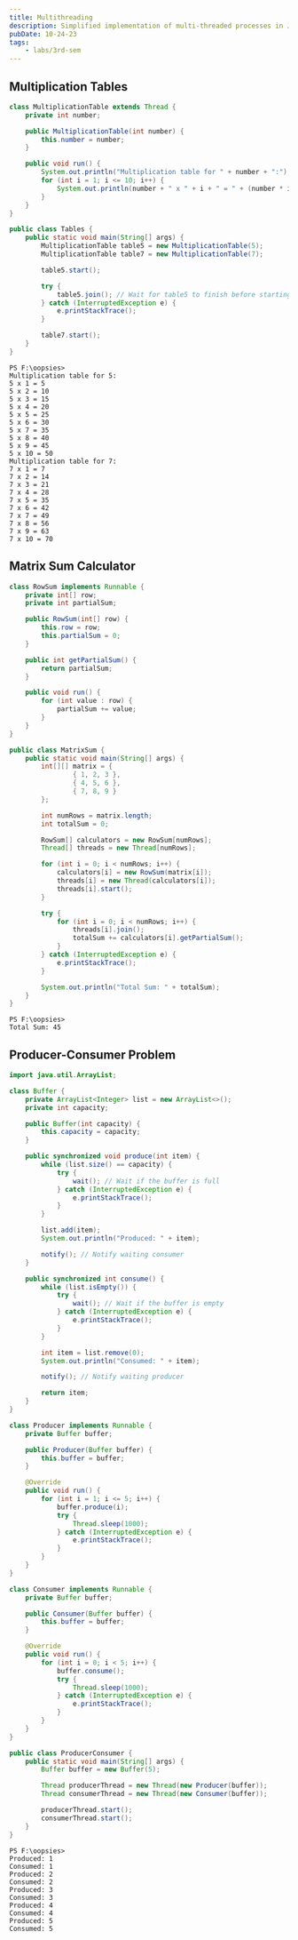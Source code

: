 ```yaml
---
title: Multithreading
description: Simplified implementation of multi-threaded processes in Java.
pubDate: 10-24-23
tags:
	- labs/3rd-sem
---
```


## Multiplication Tables

```java
class MultiplicationTable extends Thread {
	private int number;

	public MultiplicationTable(int number) {
		this.number = number;
	}

	public void run() {
		System.out.println("Multiplication table for " + number + ":");
		for (int i = 1; i <= 10; i++) {
			System.out.println(number + " x " + i + " = " + (number * i));
		}
	}
}

public class Tables {
	public static void main(String[] args) {
		MultiplicationTable table5 = new MultiplicationTable(5);
		MultiplicationTable table7 = new MultiplicationTable(7);

		table5.start();

		try {
			table5.join(); // Wait for table5 to finish before starting table7
		} catch (InterruptedException e) {
			e.printStackTrace();
		}

		table7.start();
	}
}
```

```
PS F:\oopsies>
Multiplication table for 5:
5 x 1 = 5
5 x 2 = 10
5 x 3 = 15
5 x 4 = 20
5 x 5 = 25
5 x 6 = 30
5 x 7 = 35
5 x 8 = 40
5 x 9 = 45
5 x 10 = 50
Multiplication table for 7:
7 x 1 = 7
7 x 2 = 14
7 x 3 = 21
7 x 4 = 28
7 x 5 = 35
7 x 6 = 42
7 x 7 = 49
7 x 8 = 56
7 x 9 = 63
7 x 10 = 70
```

## Matrix Sum Calculator

```java
class RowSum implements Runnable {
	private int[] row;
	private int partialSum;

	public RowSum(int[] row) {
		this.row = row;
		this.partialSum = 0;
	}

	public int getPartialSum() {
		return partialSum;
	}

	public void run() {
		for (int value : row) {
			partialSum += value;
		}
	}
}

public class MatrixSum {
	public static void main(String[] args) {
		int[][] matrix = {
				{ 1, 2, 3 },
				{ 4, 5, 6 },
				{ 7, 8, 9 }
		};

		int numRows = matrix.length;
		int totalSum = 0;

		RowSum[] calculators = new RowSum[numRows];
		Thread[] threads = new Thread[numRows];

		for (int i = 0; i < numRows; i++) {
			calculators[i] = new RowSum(matrix[i]);
			threads[i] = new Thread(calculators[i]);
			threads[i].start();
		}

		try {
			for (int i = 0; i < numRows; i++) {
				threads[i].join();
				totalSum += calculators[i].getPartialSum();
			}
		} catch (InterruptedException e) {
			e.printStackTrace();
		}

		System.out.println("Total Sum: " + totalSum);
	}
}
```

```
PS F:\oopsies>
Total Sum: 45
```

## Producer-Consumer Problem

```java
import java.util.ArrayList;

class Buffer {
	private ArrayList<Integer> list = new ArrayList<>();
	private int capacity;

	public Buffer(int capacity) {
		this.capacity = capacity;
	}

	public synchronized void produce(int item) {
		while (list.size() == capacity) {
			try {
				wait(); // Wait if the buffer is full
			} catch (InterruptedException e) {
				e.printStackTrace();
			}
		}

		list.add(item);
		System.out.println("Produced: " + item);

		notify(); // Notify waiting consumer
	}

	public synchronized int consume() {
		while (list.isEmpty()) {
			try {
				wait(); // Wait if the buffer is empty
			} catch (InterruptedException e) {
				e.printStackTrace();
			}
		}

		int item = list.remove(0);
		System.out.println("Consumed: " + item);

		notify(); // Notify waiting producer

		return item;
	}
}

class Producer implements Runnable {
	private Buffer buffer;

	public Producer(Buffer buffer) {
		this.buffer = buffer;
	}

	@Override
	public void run() {
		for (int i = 1; i <= 5; i++) {
			buffer.produce(i);
			try {
				Thread.sleep(1000);
			} catch (InterruptedException e) {
				e.printStackTrace();
			}
		}
	}
}

class Consumer implements Runnable {
	private Buffer buffer;

	public Consumer(Buffer buffer) {
		this.buffer = buffer;
	}

	@Override
	public void run() {
		for (int i = 0; i < 5; i++) {
			buffer.consume();
			try {
				Thread.sleep(1000);
			} catch (InterruptedException e) {
				e.printStackTrace();
			}
		}
	}
}

public class ProducerConsumer {
	public static void main(String[] args) {
		Buffer buffer = new Buffer(5);

		Thread producerThread = new Thread(new Producer(buffer));
		Thread consumerThread = new Thread(new Consumer(buffer));

		producerThread.start();
		consumerThread.start();
	}
}
```

```
PS F:\oopsies>
Produced: 1
Consumed: 1
Produced: 2
Consumed: 2
Produced: 3
Consumed: 3
Produced: 4
Consumed: 4
Produced: 5
Consumed: 5
```

